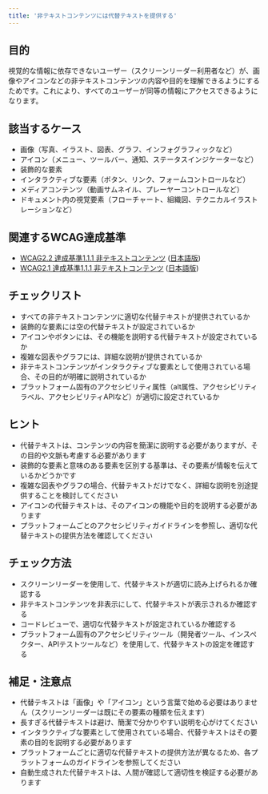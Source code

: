 ```yaml
---
title: '非テキストコンテンツには代替テキストを提供する'
---
```


## 目的

視覚的な情報に依存できないユーザー（スクリーンリーダー利用者など）が、画像やアイコンなどの非テキストコンテンツの内容や目的を理解できるようにするためです。これにより、すべてのユーザーが同等の情報にアクセスできるようになります。

## 該当するケース

- 画像（写真、イラスト、図表、グラフ、インフォグラフィックなど）
- アイコン（メニュー、ツールバー、通知、ステータスインジケーターなど）
- 装飾的な要素
- インタラクティブな要素（ボタン、リンク、フォームコントロールなど）
- メディアコンテンツ（動画サムネイル、プレーヤーコントロールなど）
- ドキュメント内の視覚要素（フローチャート、組織図、テクニカルイラストレーションなど）

## 関連するWCAG達成基準

- [WCAG2.2 達成基準1.1.1 非テキストコンテンツ](https://www.w3.org/WAI/WCAG22/Understanding/non-text-content) ([日本語版](https://waic.jp/translations/WCAG21/Understanding/non-text-content))
- [WCAG2.1 達成基準1.1.1 非テキストコンテンツ](https://www.w3.org/WAI/WCAG21/Understanding/non-text-content) ([日本語版](https://waic.jp/translations/WCAG21/Understanding/non-text-content))

## チェックリスト

- すべての非テキストコンテンツに適切な代替テキストが提供されているか
- 装飾的な要素には空の代替テキストが設定されているか
- アイコンやボタンには、その機能を説明する代替テキストが設定されているか
- 複雑な図表やグラフには、詳細な説明が提供されているか
- 非テキストコンテンツがインタラクティブな要素として使用されている場合、その目的が明確に説明されているか
- プラットフォーム固有のアクセシビリティ属性（alt属性、アクセシビリティラベル、アクセシビリティAPIなど）が適切に設定されているか

## ヒント

- 代替テキストは、コンテンツの内容を簡潔に説明する必要がありますが、その目的や文脈も考慮する必要があります
- 装飾的な要素と意味のある要素を区別する基準は、その要素が情報を伝えているかどうかです
- 複雑な図表やグラフの場合、代替テキストだけでなく、詳細な説明を別途提供することを検討してください
- アイコンの代替テキストは、そのアイコンの機能や目的を説明する必要があります
- プラットフォームごとのアクセシビリティガイドラインを参照し、適切な代替テキストの提供方法を確認してください

## チェック方法

- スクリーンリーダーを使用して、代替テキストが適切に読み上げられるか確認する
- 非テキストコンテンツを非表示にして、代替テキストが表示されるか確認する
- コードレビューで、適切な代替テキストが設定されているか確認する
- プラットフォーム固有のアクセシビリティツール（開発者ツール、インスペクター、APIテストツールなど）を使用して、代替テキストの設定を確認する

## 補足・注意点

- 代替テキストは「画像」や「アイコン」という言葉で始める必要はありません（スクリーンリーダーは既にその要素の種類を伝えます）
- 長すぎる代替テキストは避け、簡潔で分かりやすい説明を心がけてください
- インタラクティブな要素として使用されている場合、代替テキストはその要素の目的を説明する必要があります
- プラットフォームごとに適切な代替テキストの提供方法が異なるため、各プラットフォームのガイドラインを参照してください
- 自動生成された代替テキストは、人間が確認して適切性を検証する必要があります 
